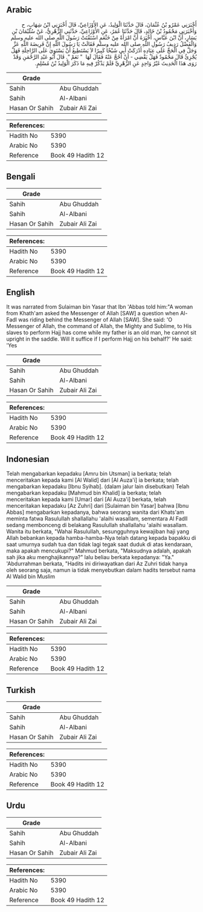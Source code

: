 ## Arabic


<div dir="rtl" lang="ar" style={{fontSize:'larger',backgroundColor:'#f8f9fa',padding:20}}>
أَخْبَرَنِي عَمْرُو بْنُ عُثْمَانَ، قَالَ حَدَّثَنَا الْوَلِيدُ، عَنِ الأَوْزَاعِيِّ، قَالَ أَخْبَرَنِي ابْنُ شِهَابٍ، ح وَأَخْبَرَنِي مَحْمُودُ بْنُ خَالِدٍ، قَالَ حَدَّثَنَا عُمَرُ، عَنِ الأَوْزَاعِيِّ، حَدَّثَنِي الزُّهْرِيُّ، عَنْ سُلَيْمَانَ بْنِ يَسَارٍ، أَنَّ ابْنَ عَبَّاسٍ، أَخْبَرَهُ أَنَّ امْرَأَةً مِنْ خَثْعَمٍ اسْتَفْتَتْ رَسُولَ اللَّهِ صلى الله عليه وسلم وَالْفَضْلُ رَدِيفُ رَسُولِ اللَّهِ صلى الله عليه وسلم فَقَالَتْ يَا رَسُولَ اللَّهِ إِنَّ فَرِيضَةَ اللَّهِ عَزَّ وَجَلَّ فِي الْحَجِّ عَلَى عِبَادِهِ أَدْرَكَتْ أَبِي شَيْخًا كَبِيرًا لاَ يَسْتَطِيعُ أَنْ يَسْتَوِيَ عَلَى الرَّاحِلَةِ فَهَلْ يُجْزِئُ قَالَ مَحْمُودٌ فَهَلْ يَقْضِي - أَنْ أَحُجَّ عَنْهُ فَقَالَ لَهَا ‏ "‏ نَعَمْ ‏"‏‏.‏ قَالَ أَبُو عَبْدِ الرَّحْمَنِ وَقَدْ رَوَى هَذَا الْحَدِيثَ غَيْرُ وَاحِدٍ عَنِ الزُّهْرِيِّ فَلَمْ يَذْكُرْ فِيهِ مَا ذَكَرَ الْوَلِيدُ بْنُ مُسْلِمٍ‏.‏
</div>
<div style={{backgroundColor:'#f8f9fa',padding:20, marginBottom: 10}}><table> <thead> <tr> <th>Grade</th> <th></th> </tr> </thead> <tbody> <tr><td>Sahih</td><td>Abu Ghuddah</td></tr><tr><td>Sahih</td><td>Al-Albani</td></tr><tr><td>Hasan Or Sahih</td><td>Zubair Ali Zai</td></tr></tbody></table><table> <thead> <tr> <th>References:</th> <th></th> </tr> </thead> <tbody><tr><td>Hadith No</td><td>5390</td></tr><tr><td>Arabic No</td><td>5390</td></tr><tr><td>Reference</td><td>Book 49 Hadith 12</td></tr></tbody></table></div>

## Bengali


<div dir="ltr" lang="bn" style={{fontSize:'larger',backgroundColor:'#f8f9fa',padding:20}}>

</div>
<div style={{backgroundColor:'#f8f9fa',padding:20, marginBottom: 10}}><table> <thead> <tr> <th>Grade</th> <th></th> </tr> </thead> <tbody> <tr><td>Sahih</td><td>Abu Ghuddah</td></tr><tr><td>Sahih</td><td>Al-Albani</td></tr><tr><td>Hasan Or Sahih</td><td>Zubair Ali Zai</td></tr></tbody></table><table> <thead> <tr> <th>References:</th> <th></th> </tr> </thead> <tbody><tr><td>Hadith No</td><td>5390</td></tr><tr><td>Arabic No</td><td>5390</td></tr><tr><td>Reference</td><td>Book 49 Hadith 12</td></tr></tbody></table></div>

## English


<div dir="ltr" lang="en" style={{fontSize:'larger',backgroundColor:'#f8f9fa',padding:20}}>
It was narrated from Sulaiman bin Yasar that Ibn 'Abbas told him:"A woman from Khath'am asked the Messenger of Allah [SAW] a question when Al-Fadl was riding behind the Messenger of Allah [SAW]. She said: 'O Messenger of Allah, the command of Allah, the Mighty and Sublime, to His slaves to perform Hajj has come while my father is an old man, he cannot sit upright in the saddle. Will it suffice if I perform Hajj on his behalf?' He said: 'Yes
</div>
<div style={{backgroundColor:'#f8f9fa',padding:20, marginBottom: 10}}><table> <thead> <tr> <th>Grade</th> <th></th> </tr> </thead> <tbody> <tr><td>Sahih</td><td>Abu Ghuddah</td></tr><tr><td>Sahih</td><td>Al-Albani</td></tr><tr><td>Hasan Or Sahih</td><td>Zubair Ali Zai</td></tr></tbody></table><table> <thead> <tr> <th>References:</th> <th></th> </tr> </thead> <tbody><tr><td>Hadith No</td><td>5390</td></tr><tr><td>Arabic No</td><td>5390</td></tr><tr><td>Reference</td><td>Book 49 Hadith 12</td></tr></tbody></table></div>

## Indonesian


<div dir="ltr" lang="id" style={{fontSize:'larger',backgroundColor:'#f8f9fa',padding:20}}>
Telah mengabarkan kepadaku [Amru bin Utsman] ia berkata; telah menceritakan kepada kami [Al Walid] dari [Al Auza'i] ia berkata; telah mengabarkan kepadaku [Ibnu Syihab]. (dalam jalur lain disebutkan) Telah mengabarkan kepadaku [Mahmud bin Khalid] ia berkata; telah menceritakan kepada kami [Umar] dari [Al Auza'i] berkata, telah menceritakan kepadaku [Az Zuhri] dari [Sulaiman bin Yasar] bahwa [Ibnu Abbas] mengabarkan kepadanya, bahwa seorang wanita dari Khats'am meminta fatwa Rasulullah shallallahu 'alaihi wasallam, sementara Al Fadll sedang membonceng di belakang Rasulullah shallallahu 'alaihi wasallam. Wanita itu berkata, "Wahai Rasulullah, sesungguhnya kewajiban haji yang Allah bebankan kepada hamba-hamba-Nya telah datang kepada bapakku di saat umurnya sudah tua dan tidak lagi tegak saat duduk di atas kendaraan, maka apakah mencukupi?" Mahmud berkata, "Maksudnya adalah, apakah sah jika aku menghajikannya?" lalu beliau berkata kepadanya: "Ya." 'Abdurrahman berkata, "Hadits ini diriwayatkan dari Az Zuhri tidak hanya oleh seorang saja, namun ia tidak menyebutkan dalam hadits tersebut nama Al Walid bin Muslim
</div>
<div style={{backgroundColor:'#f8f9fa',padding:20, marginBottom: 10}}><table> <thead> <tr> <th>Grade</th> <th></th> </tr> </thead> <tbody> <tr><td>Sahih</td><td>Abu Ghuddah</td></tr><tr><td>Sahih</td><td>Al-Albani</td></tr><tr><td>Hasan Or Sahih</td><td>Zubair Ali Zai</td></tr></tbody></table><table> <thead> <tr> <th>References:</th> <th></th> </tr> </thead> <tbody><tr><td>Hadith No</td><td>5390</td></tr><tr><td>Arabic No</td><td>5390</td></tr><tr><td>Reference</td><td>Book 49 Hadith 12</td></tr></tbody></table></div>

## Turkish


<div dir="ltr" lang="tr" style={{fontSize:'larger',backgroundColor:'#f8f9fa',padding:20}}>

</div>
<div style={{backgroundColor:'#f8f9fa',padding:20, marginBottom: 10}}><table> <thead> <tr> <th>Grade</th> <th></th> </tr> </thead> <tbody> <tr><td>Sahih</td><td>Abu Ghuddah</td></tr><tr><td>Sahih</td><td>Al-Albani</td></tr><tr><td>Hasan Or Sahih</td><td>Zubair Ali Zai</td></tr></tbody></table><table> <thead> <tr> <th>References:</th> <th></th> </tr> </thead> <tbody><tr><td>Hadith No</td><td>5390</td></tr><tr><td>Arabic No</td><td>5390</td></tr><tr><td>Reference</td><td>Book 49 Hadith 12</td></tr></tbody></table></div>

## Urdu


<div dir="rtl" lang="ur" style={{fontSize:'larger',backgroundColor:'#f8f9fa',padding:20}}>

</div>
<div style={{backgroundColor:'#f8f9fa',padding:20, marginBottom: 10}}><table> <thead> <tr> <th>Grade</th> <th></th> </tr> </thead> <tbody> <tr><td>Sahih</td><td>Abu Ghuddah</td></tr><tr><td>Sahih</td><td>Al-Albani</td></tr><tr><td>Hasan Or Sahih</td><td>Zubair Ali Zai</td></tr></tbody></table><table> <thead> <tr> <th>References:</th> <th></th> </tr> </thead> <tbody><tr><td>Hadith No</td><td>5390</td></tr><tr><td>Arabic No</td><td>5390</td></tr><tr><td>Reference</td><td>Book 49 Hadith 12</td></tr></tbody></table></div>